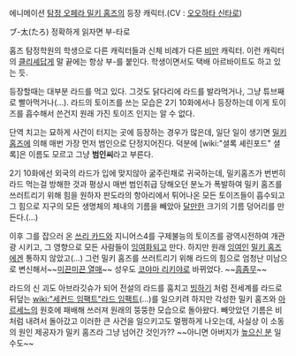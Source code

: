 에니메이션 [[탐정 오페라 밀키 홈즈]]의 등장 캐릭터.(CV : [[오오하타 신타로]])

ブ-太(たろ)
정확하게 읽자면 부-타로

홈즈 탐정학원의 학생으로 다른 캐릭터들과 신체 비례가 다른 [[비만]] 캐릭터. 이런 캐릭터의 [[클리셰]]답게 말 끝에는 항상 부-를 붙인다. 학생이면서도 택배 아르바이트도 하고 있는 듯. 

등장할때는 대부분 라드를 먹고 있다. 그것도 닭다리에 라드를 발라먹거나, 그냥 튜브째로 빨아먹거나(...). 라드의 토이즈를 쓰는 모습은 2기 10화에서나 등장하는데 이게 토이즈를 흡수해서 쓴건지 원래 가진 토이즈 인지는 알 수 없다.

단역 치고는 묘하게 사건이 터지는 곳에 등장하는 경우가 많은데, 일단 일이 생기면 [[밀키 홈즈]]에 의해 매번 가장 먼저 범인으로 단정지어진다. 덕분에 [wiki:"셜록 셰린포드" 셜록]은 이름도 모르고 그냥 '''범인씨'''라고 부른다. 

2기 10화에선 외국의 라드가 입에 맞지않아 굶주린채로 귀국하는데, 밀키홈즈가 번번히 라드 먹는걸 방해한 것과 평상시 매번 범인취급 당해오던 분노가 폭발하여 밀키 홈즈를 쓰러트리기 위해 힘을 원하자 판도라의 항아리에서 튀어나온 모든 토이즈들이 흡수되고 그 힘으로 지구의 모든 생명체의 체내의 기름을 빼았아 [[달]]만한 크기의 기름 덩어리를 만든다.(...)

이후 그를 잡으러 온 [[쓰리 카드]]와 지니어스4를 구제불능의 토이즈를 광역시전하여 개관광 시키고, 그 영향으로 모든 사람들이 [[잉여]]화되고 만다. 하지만 원래 [[잉여]]인 [[밀키 홈즈]]에겐 통하지 않았고(...) 그런 밀키 홈즈를 쓰러트리기 위해 라드의 힘으로 엄청난 미남으로 변신해서~~[[미끈미끈 열매]]~~ 성우도 [[코야마 리키야]]로 바뀌었다. ~~[[흠좀무]]~~

라드의 신 괴도 아브라깃슈가 되어 전설의 라드를 훔치고 [[빙하기]] 처럼 전세계를 라드로 뒤덮는 [[wiki:"세컨드 임팩트"라드 임팩트]](...)를 일으키려 하지만 각성한 밀키 홈즈와 [[아르세느]]의 원호에 패배해 쓰러져 원래의 뚱뚱한 모습으로 돌아왔다. 빼앗았던 기름은 비처럼 내려서 돌아갔고 이러한 큰 사건을 일으키고도 멀쩡하게 나오는데, 사실상 이 소동의 원인 제공자가 밀키 홈즈라 그냥 넘어간 것인가?? ~~아니면 아버지가 [[높으신 분]] 일수도~~

